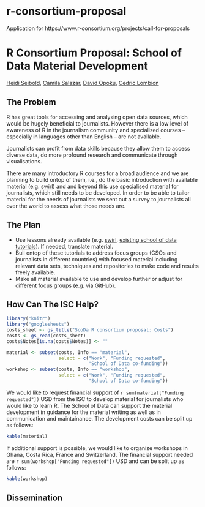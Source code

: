 # r-consortium-proposal
Application for https://www.r-consortium.org/projects/call-for-proposals



# R Consortium Proposal: School of Data Material Development

[Heidi Seibold](http://www.ebpi.uzh.ch/en/aboutus/departments/biostatistics/teambiostats/seibold.html),
[Camila Salazar](),
[David Opoku](),
[Cedric Lombion]()

## The Problem
R has great tools for accessing and analysing open data sources, which would be
hugely beneficial to journalists.  However there is a low level of awareness of
R in the journalism community and specialized courses -- especially in
languages other than English -- are not available.

Journalists can profit from data skills because they allow them to access
diverse data, do more profound research and communicate through visualisations.

There are many introductory R courses for a broad audience and we are planning
to build ontop of them, i.e., do the basic introduction with available material
(e.g. [swirl](http://swirlstats.com/)) and and beyond this use specialised
material for journalists, which still needs to be developed. In order to be
able to tailor material for the needs of journalists we sent out a survey to
journalists all over the world to assess what those needs are.


## The Plan

- Use lessons already available (e.g. [swirl](http://swirlstats.com/),
  [existing school of data tutorials](http://www.datactivi.st/IntroR_ODF/)).
If needed, translate material.
- Buil ontop of these tutorials to address focus groups (CSOs and journalists
  in different countries) with focused material including relevant data sets,
techniques and repositories to make code and results freely available.
- Make all material available to use and develop further or adjust for
  different focus groups (e.g. via GitHub).

<!-- TODO: 
- timeline
- What are likely failure modes and how will you recover from them?
-->


## How Can The ISC Help?

```r
library("knitr")
library("googlesheets")
costs_sheet <- gs_title("ScoDa R consortium proposal: Costs")
costs <- gs_read(costs_sheet)
costs$Notes[is.na(costs$Notes)] <- ""

material <- subset(costs, Info == "material", 
                   select = c("Work", "Funding requested", 
                              "School of Data co-funding"))
workshop <- subset(costs, Info == "workshop",  
                   select = c("Work", "Funding requested", 
                              "School of Data co-funding"))
```

We would like to request financial support of `r sum(material["Funding requested"])` 
USD from the ISC to develop material for journalists who would like to learn R. 
The School of Data can support the material development in guidance for the 
material writing as well as in communication and maintainance.
The development costs can be split up as follows: 
```r
kable(material)
```


If additional support is possible, we would like to organize workshops in Ghana, 
Costa Rica, France and Switzerland. The financial support needed are 
`r sum(workshop["Funding requested"])` USD and can be split up as follows:
```r
kable(workshop)
```


## Dissemination

